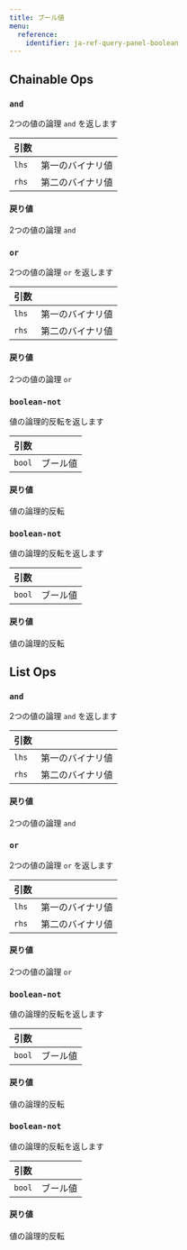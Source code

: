 ```yaml
---
title: ブール値
menu:
  reference:
    identifier: ja-ref-query-panel-boolean
---
```


## Chainable Ops
<h3 id="and"><code>and</code></h3>

2つの値の論理 `and` を返します

| 引数 |  |
| :--- | :--- |
| `lhs` | 第一のバイナリ値 |
| `rhs` | 第二のバイナリ値 |

#### 戻り値
2つの値の論理 `and`

<h3 id="or"><code>or</code></h3>

2つの値の論理 `or` を返します

| 引数 |  |
| :--- | :--- |
| `lhs` | 第一のバイナリ値 |
| `rhs` | 第二のバイナリ値 |

#### 戻り値
2つの値の論理 `or`

<h3 id="boolean-not"><code>boolean-not</code></h3>

値の論理的反転を返します

| 引数 |  |
| :--- | :--- |
| `bool` | ブール値 |

#### 戻り値
値の論理的反転

<h3 id="boolean-not"><code>boolean-not</code></h3>

値の論理的反転を返します

| 引数 |  |
| :--- | :--- |
| `bool` | ブール値 |

#### 戻り値
値の論理的反転


## List Ops
<h3 id="and"><code>and</code></h3>

2つの値の論理 `and` を返します

| 引数 |  |
| :--- | :--- |
| `lhs` | 第一のバイナリ値 |
| `rhs` | 第二のバイナリ値 |

#### 戻り値
2つの値の論理 `and`

<h3 id="or"><code>or</code></h3>

2つの値の論理 `or` を返します

| 引数 |  |
| :--- | :--- |
| `lhs` | 第一のバイナリ値 |
| `rhs` | 第二のバイナリ値 |

#### 戻り値
2つの値の論理 `or`

<h3 id="boolean-not"><code>boolean-not</code></h3>

値の論理的反転を返します

| 引数 |  |
| :--- | :--- |
| `bool` | ブール値 |

#### 戻り値
値の論理的反転

<h3 id="boolean-not"><code>boolean-not</code></h3>

値の論理的反転を返します

| 引数 |  |
| :--- | :--- |
| `bool` | ブール値 |

#### 戻り値
値の論理的反転